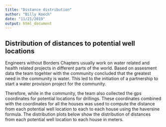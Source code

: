 ```yaml
---
title: "Distance distribution"
author: "Billy Koech"
date: "11/21/2019"
output: html_document
---
```



## Distribution of distances to potential well locations

Engineers without Borders Chapters usually work on water related and health related projects in different parts of the world. Based on assesment data the team togehter with the community concluded that the greatest need in the community is water. This led to the initiation of a partnership to start a water provision project for the community.

Therefore, while in the community, the team also collected the gps coordinates for potential locations for drillings. These coordinates combined with the coordinates for all the houses was used to compute the distance from each potential well location to each to each house using the haversine formula. The distribution plots below show the distribution of distances from each potential well location to each house in meters.

